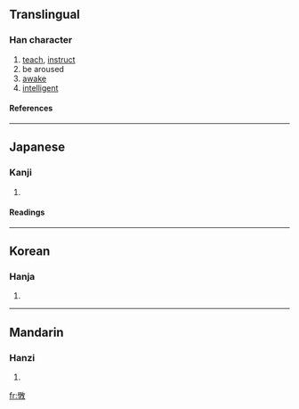 {{see|斅}}

==Translingual==
===Han character===
{{Han char|rn=66|rad=攴|as=16|sn=20|four=|canj=竹木人大 (HDOK)}}
# [[teach]], [[instruct]]
# be aroused
# [[awake]]
# [[intelligent]]
====References====
{{Han ref|kx=0476.271|hdz=80022.190|uh=6586|ud=25990}}
----
==Japanese==
===Kanji===
{{ja-kanji|grade=|rs=攴16}}
# {{defn|Japanese}} 
====Readings====
{{ja-readings|on=[[こう]] (kō), [[ぎょう]] (gyō), [[かく]] (kaku), [[がく]] (gaku)|kun=[[おしえる]] (oshieru)}}
----
==Korean==
===Hanja===
{{ko-hanja|hangeul=효|eumhun=|rv=hyo|mr=hyo|y=hyo}}
# {{defn|Korean}}
----
==Mandarin==
===Hanzi===
{{cmn-hanzi|pin=[[jiǎo]] ([[jiao3]]), [[xiào]] ([[xiao4]])|wg=chiao<sup>3</sup>, hsiao<sup>4</sup>}}
# {{defn|Mandarin}}

[[fr:斆]]